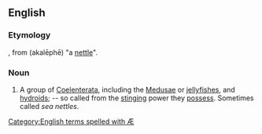 ==English==

===Etymology===
{{etyl|NL.}}, from {{etyl|grc}} {{term|lang=grc|ἀκαλήφη}} (akalēphē) "a [[nettle]]".

===Noun===
{{infl|en|noun}}

# A group of [[Coelenterata]], including the [[Medusae]] or [[jellyfishes]], and [[hydroids]]; -- so called from the [[stinging]] power they [[possess]]. Sometimes called ''sea nettles''.


[[Category:English terms spelled with Æ]]